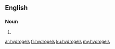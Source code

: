 ==English==

===Noun===
{{head|en|plural}}

# {{plural of|hydrogel|lang=en}}

[[ar:hydrogels]]
[[fr:hydrogels]]
[[ku:hydrogels]]
[[my:hydrogels]]